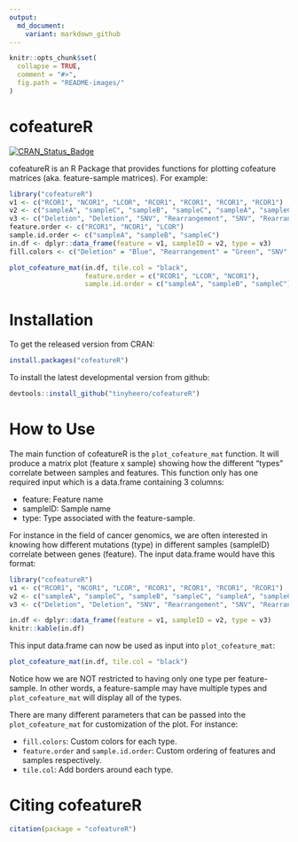 ```yaml
---
output:
  md_document:
    variant: markdown_github
---
```


<!-- README.md is generated from README.Rmd. Please edit that file -->

```r
knitr::opts_chunk$set(
  collapse = TRUE,
  comment = "#>",
  fig.path = "README-images/"
)
```

# cofeatureR

[![CRAN_Status_Badge](http://www.r-pkg.org/badges/version/cofeatureR)](http://cran.r-project.org/package=cofeatureR)

cofeatureR is an R Package that provides functions for plotting cofeature matrices (aka. feature-sample matrices). For example:

```r
library("cofeatureR")
v1 <- c("RCOR1", "NCOR1", "LCOR", "RCOR1", "RCOR1", "RCOR1", "RCOR1")
v2 <- c("sampleA", "sampleC", "sampleB", "sampleC", "sampleA", "sampleC", "sampleC")
v3 <- c("Deletion", "Deletion", "SNV", "Rearrangement", "SNV", "Rearrangement", "SNV")
feature.order <- c("RCOR1", "NCOR1", "LCOR")
sample.id.order <- c("sampleA", "sampleB", "sampleC")
in.df <- dplyr::data_frame(feature = v1, sampleID = v2, type = v3)
fill.colors <- c("Deletion" = "Blue", "Rearrangement" = "Green", "SNV" = "Red")

plot_cofeature_mat(in.df, tile.col = "black",
                   feature.order = c("RCOR1", "LCOR", "NCOR1"),
                   sample.id.order = c("sampleA", "sampleB", "sampleC"))
```

# Installation

To get the released version from CRAN:

```r
install.packages("cofeatureR")
```

To install the latest developmental version from github:

```r
devtools::install_github("tinyheero/cofeatureR")
```

# How to Use

The main function of cofeatureR is the `plot_cofeature_mat` function. It will produce a matrix plot (feature x sample) showing how the different "types" correlate between samples and features. This function only has one required input which is a data.frame containing 3 columns:

* feature: Feature name
* sampleID: Sample name
* type: Type associated with the feature-sample.

For instance in the field of cancer genomics, we are often interested in knowing how different mutations (type) in different samples (sampleID) correlate between genes (feature). The input data.frame would have this format:

```r
library("cofeatureR")
v1 <- c("RCOR1", "NCOR1", "LCOR", "RCOR1", "RCOR1", "RCOR1", "RCOR1")
v2 <- c("sampleA", "sampleC", "sampleB", "sampleC", "sampleA", "sampleC", "sampleC")
v3 <- c("Deletion", "Deletion", "SNV", "Rearrangement", "SNV", "Rearrangement", "SNV")

in.df <- dplyr::data_frame(feature = v1, sampleID = v2, type = v3)
knitr::kable(in.df)
```

This input data.frame can now be used as input into `plot_cofeature_mat`:

```r
plot_cofeature_mat(in.df, tile.col = "black")
```

Notice how we are NOT restricted to having only one type per feature-sample. In other words, a feature-sample may have multiple types and `plot_cofeature_mat` will display all of the types.

There are many different parameters that can be passed into the `plot_cofeature_mat` for customization of the plot. For instance:

* `fill.colors`: Custom colors for each type.
* `feature.order` and `sample.id.order`: Custom ordering of features and samples respectively.
* `tile.col`: Add borders around each type.

# Citing cofeatureR

```r
citation(package = "cofeatureR")
```

